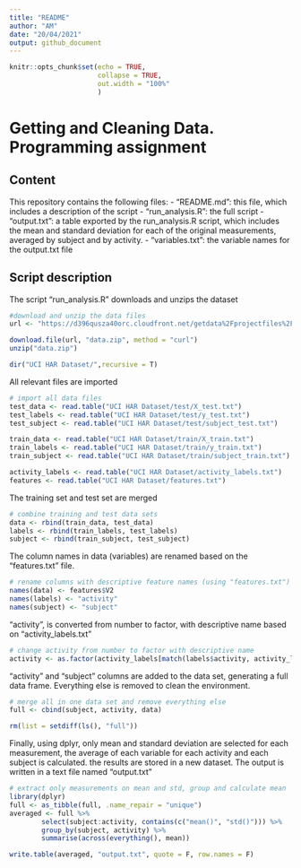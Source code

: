 ```yaml
---
title: "README"
author: "AM"
date: "20/04/2021"
output: github_document
---
```

<!-- README.md is generated from README.Rmd. Please edit that file -->

```r
knitr::opts_chunk$set(echo = TRUE,
                      collapse = TRUE,
                      out.width = "100%"
                      )
```

# Getting and Cleaning Data. Programming assignment

## Content

This repository contains the following files:
- "README.md": this file, which includes a description of the script
- "run_analysis.R": the full script
- "output.txt": a table exported by the run_analysis.R script, which includes the mean and standard deviation for each of the original measurements, averaged by subject and by activity.
- "variables.txt": the variable names for the output.txt file

## Script description

The script "run_analysis.R" downloads and unzips the dataset
```r
#download and unzip the data files
url <- "https://d396qusza40orc.cloudfront.net/getdata%2Fprojectfiles%2FUCI%20HAR%20Dataset.zip"

download.file(url, "data.zip", method = "curl")
unzip("data.zip")

dir("UCI HAR Dataset/",recursive = T)
```

All relevant files are imported

```r
# import all data files
test_data <- read.table("UCI HAR Dataset/test/X_test.txt")
test_labels <- read.table("UCI HAR Dataset/test/y_test.txt")
test_subject <- read.table("UCI HAR Dataset/test/subject_test.txt")

train_data <- read.table("UCI HAR Dataset/train/X_train.txt")
train_labels <- read.table("UCI HAR Dataset/train/y_train.txt")
train_subject <- read.table("UCI HAR Dataset/train/subject_train.txt")

activity_labels <- read.table("UCI HAR Dataset/activity_labels.txt")
features <- read.table("UCI HAR Dataset/features.txt")
```

The training set and test set are merged

```r
# combine training and test data sets
data <- rbind(train_data, test_data)
labels <- rbind(train_labels, test_labels)
subject <- rbind(train_subject, test_subject)
```

The column names in data (variables) are renamed based on the "features.txt" file.

```r
# rename columns with descriptive feature names (using "features.txt")
names(data) <- features$V2
names(labels) <- "activity"
names(subject) <- "subject"
```

"activity", is converted from number to factor, with descriptive name based on "activity_labels.txt"

```r
# change activity from number to factor with descriptive name
activity <- as.factor(activity_labels[match(labels$activity, activity_labels$V1),2])
```

"activity" and "subject" columns are added to the data set, generating a full data frame. Everything else is removed to clean the environment.

```r
# merge all in one data set and remove everything else
full <- cbind(subject, activity, data)

rm(list = setdiff(ls(), "full"))
```

Finally, using dplyr, only mean and standard deviation are selected for each measurement, the average of each variable for each activity and each subject is calculated. the results are stored in a new dataset.
The output is written in a text file named "output.txt"
```r
# extract only measurements on mean and std, group and calculate mean
library(dplyr)
full <- as_tibble(full, .name_repair = "unique")
averaged <- full %>%
        select(subject:activity, contains(c("mean()", "std()"))) %>%
        group_by(subject, activity) %>%
        summarise(across(everything(), mean))

write.table(averaged, "output.txt", quote = F, row.names = F)
```

